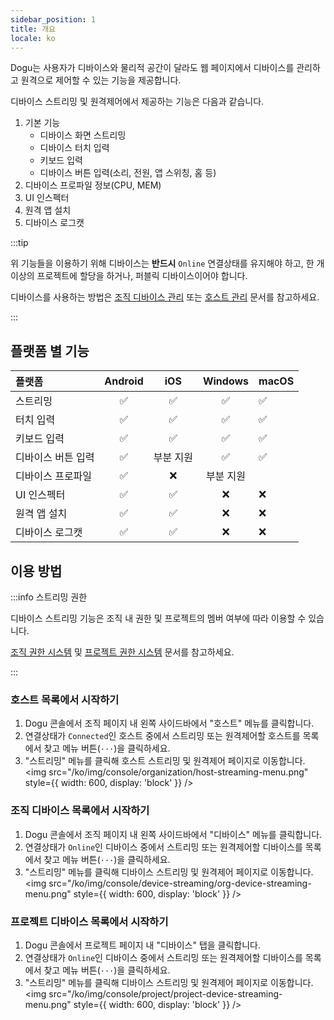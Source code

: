 ```yaml
---
sidebar_position: 1
title: 개요
locale: ko
---
```


Dogu는 사용자가 디바이스와 물리적 공간이 달라도 웹 페이지에서 디바이스를 관리하고 원격으로 제어할 수 있는 기능을 제공합니다.

디바이스 스트리밍 및 원격제어에서 제공하는 기능은 다음과 같습니다.

1. 기본 기능
   - 디바이스 화면 스트리밍
   - 디바이스 터치 입력
   - 키보드 입력
   - 디바이스 버튼 입력(소리, 전원, 앱 스위칭, 홈 등)
2. 디바이스 프로파일 정보(CPU, MEM)
3. UI 인스펙터
4. 원격 앱 설치
5. 디바이스 로그캣

:::tip

위 기능들을 이용하기 위해 디바이스는 **반드시** `Online` 연결상태를 유지해야 하고, 한 개 이상의 프로젝트에 할당을 하거나, 퍼블릭 디바이스이어야 합니다.

디바이스를 사용하는 방법은 [조직 디바이스 관리](/organization-and-project/organization/device/device-management) 또는 [호스트 관리](/organization-and-project/organization/host) 문서를 참고하세요.

:::

## 플랫폼 별 기능

| 플랫폼             | Android |    iOS    |  Windows  | macOS |
| :----------------- | :-----: | :-------: | :-------: | ----- |
| 스트리밍           |   ✅    |    ✅     |    ✅     | ✅    |
| 터치 입력          |   ✅    |    ✅     |    ✅     | ✅    |
| 키보드 입력        |   ✅    |    ✅     |    ✅     | ✅    |
| 디바이스 버튼 입력 |   ✅    | 부분 지원 |    ✅     | ✅    |
| 디바이스 프로파일  |   ✅    |    ❌     | 부분 지원 |
| UI 인스펙터        |   ✅    |    ✅     |    ❌     | ❌    |
| 원격 앱 설치       |   ✅    |    ✅     |    ❌     | ❌    |
| 디바이스 로그캣    |   ✅    |    ✅     |    ❌     | ❌    |

## 이용 방법

:::info 스트리밍 권한

디바이스 스트리밍 기능은 조직 내 권한 및 프로젝트의 멤버 여부에 따라 이용할 수 있습니다.

[조직 권한 시스템](/organization-and-project/organization/permission) 및 [프로젝트 권한 시스템](/organization-and-project/project/permission) 문서를 참고하세요.

:::

### 호스트 목록에서 시작하기

1. Dogu 콘솔에서 조직 페이지 내 왼쪽 사이드바에서 "호스트" 메뉴를 클릭합니다.
2. 연결상태가 `Connected`인 호스트 중에서 스트리밍 또는 원격제어할 호스트를 목록에서 찾고 메뉴 버튼(`···`)을 클릭하세요.
3. "스트리밍" 메뉴를 클릭해 호스트 스트리밍 및 원격제어 페이지로 이동합니다.
   <img
     src="/ko/img/console/organization/host-streaming-menu.png"
     style={{ width: 600, display: 'block' }}
   />

### 조직 디바이스 목록에서 시작하기

1. Dogu 콘솔에서 조직 페이지 내 왼쪽 사이드바에서 "디바이스" 메뉴를 클릭합니다.
2. 연결상태가 `Online`인 디바이스 중에서 스트리밍 또는 원격제어할 디바이스를 목록에서 찾고 메뉴 버튼(`···`)을 클릭하세요.
3. "스트리밍" 메뉴를 클릭해 디바이스 스트리밍 및 원격제어 페이지로 이동합니다.
   <img
     src="/ko/img/console/device-streaming/org-device-streaming-menu.png"
     style={{ width: 600, display: 'block' }}
   />

### 프로젝트 디바이스 목록에서 시작하기

1. Dogu 콘솔에서 프로젝트 페이지 내 "디바이스" 탭을 클릭합니다.
2. 연결상태가 `Online`인 디바이스 중에서 스트리밍 또는 원격제어할 디바이스를 목록에서 찾고 메뉴 버튼(`···`)을 클릭하세요.
3. "스트리밍" 메뉴를 클릭해 디바이스 스트리밍 및 원격제어 페이지로 이동합니다.
   <img
     src="/ko/img/console/project/project-device-streaming-menu.png"
     style={{ width: 600, display: 'block' }}
   />
